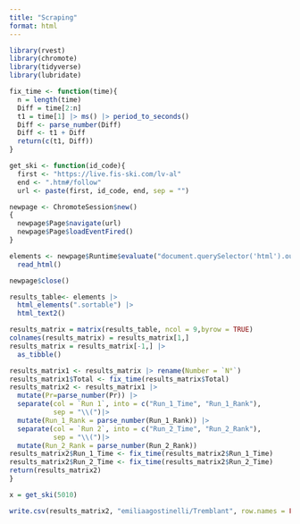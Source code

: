 ```yaml
---
title: "Scraping"
format: html
---
```



```r
library(rvest)
library(chromote)
library(tidyverse)
library(lubridate)
```

```r
fix_time <- function(time){
  n = length(time)
  Diff = time[2:n]
  t1 = time[1] |> ms() |> period_to_seconds()
  Diff <- parse_number(Diff)
  Diff <- t1 + Diff
  return(c(t1, Diff))
}

```

```r
get_ski <- function(id_code){
  first <- "https://live.fis-ski.com/lv-al"
  end <- ".htm#/follow"
  url <- paste(first, id_code, end, sep = "")

newpage <- ChromoteSession$new()
{
  newpage$Page$navigate(url)
  newpage$Page$loadEventFired()
}

elements <- newpage$Runtime$evaluate("document.querySelector('html').outerHTML")$result$value |>
  read_html()

newpage$close()

results_table<- elements |>
  html_elements(".sortable") |>
  html_text2()

results_matrix = matrix(results_table, ncol = 9,byrow = TRUE)
colnames(results_matrix) = results_matrix[1,]
results_matrix = results_matrix[-1,] |>
  as_tibble()

results_matrix1 <- results_matrix |> rename(Number = `N°`) 
results_matrix1$Total <- fix_time(results_matrix$Total)
results_matrix2 <- results_matrix1 |>
  mutate(Pr=parse_number(Pr)) |>
  separate(col = `Run 1`, into = c("Run_1_Time", "Run_1_Rank"),
           sep = "\\(")|>
  mutate(Run_1_Rank = parse_number(Run_1_Rank)) |>
  separate(col = `Run 2`, into = c("Run_2_Time", "Run_2_Rank"),
           sep = "\\(")|>
  mutate(Run_2_Rank = parse_number(Run_2_Rank))
results_matrix2$Run_1_Time <- fix_time(results_matrix2$Run_1_Time)
results_matrix2$Run_2_Time <- fix_time(results_matrix2$Run_2_Time)
return(results_matrix2)
}
```

```r
x = get_ski(5010)
```

```r
write.csv(results_matrix2, "emiliaagostinelli/Tremblant", row.names = FALSE)
```